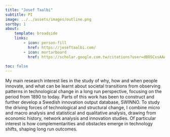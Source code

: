 ```yaml
---
title: "Josef Taalbi"
subtitle: PI
image: ../../assets/images/outline.png
sortby: 1
about:
    template: broadside
    links: 
        - icon: person-fill
          href: https://joseftaalbi.com/
        - icon: mortarboard
          href: https://scholar.google.com.tw/citations?user=dBO5CxsAAAAJ&hl=sv&oi=ao
         
toc: false
---
```


My main research interest lies in the study of why, how and when people innovate, and what can be learnt about societal transitions from observing patterns in technological change in a long run perspective, focusing on the period from 1890 to today. Parts of this work has been to construct and further develop a Swedish innovation output database, SWINNO. To study the driving forces of technological and structural change, I combine micro and macro analysis and statistical and qualitative analysis, drawing from economic history, network analysis and innovation studies. Of particular interest is how complementarities and obstacles emerge in technology shifts, shaping long run outcomes.